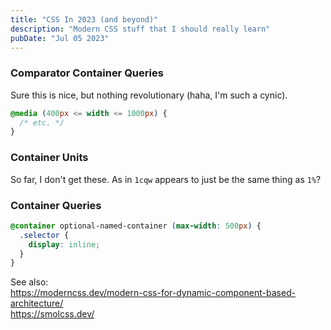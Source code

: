 ```yaml
---
title: "CSS In 2023 (and beyond)"
description: "Modern CSS stuff that I should really learn"
pubDate: "Jul 05 2023"
---
```


### Comparator Container Queries

Sure this is nice, but nothing revolutionary (haha, I'm such a cynic).

```css
@media (400px <= width <= 1000px) {
  /* etc. */
}
```

### Container Units

So far, I don't get these. As in `1cqw` appears to just be the same thing as `1%`?

### Container Queries

```css
@container optional-named-container (max-width: 500px) {
  .selector {
    display: inline;
  }
}
```

See also:  
https://moderncss.dev/modern-css-for-dynamic-component-based-architecture/  
https://smolcss.dev/
